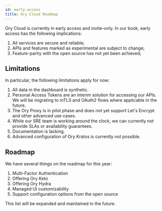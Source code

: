```yaml
---
id: early-access
title: Ory Cloud Roadmap
---
```


Ory Cloud is currently in early access and invite-only. In our book, early
access has the following implications:

1. All services are secure and reliable;
2. APIs and features marked as experimental are subject to change;
3. Feature-parity with the open source has not yet been achieved;

## Limitations

In particular, the following limitations apply for now:

1. All data in the dashboard is synthetic.
2. Personal Access Tokens are an interim solution for accessing our APIs. We
   will be migrating to mTLS and OAuth2 flows where applicable in the future.
3. The Ory Proxy is in pilot phase and does not yet support Let's Encrypt and
   other advanced use cases.
4. While our SRE team is working around the clock, we can currently not provide
   SLAs or availability guarantees.
5. Documentation is lacking.
6. Advanced configuration of Ory Kratos is currently not possible.

## Roadmap

We have several things on the roadmap for this year:

1. Multi-Factor Authentication
2. Offering Ory Keto
3. Offering Ory Hydra
4. Managed UI customizability
5. Support configuration options from the open source

This list will be expanded and maintained in the future.
